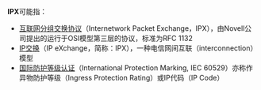 '''IPX'''可能指：
*[[互联网分组交换协议|互联网分组交换协议]]（Internetwork Packet Exchange，IPX），由Novell公司提出的运行于OSI模型第三层的协议，标准为RFC 1132
*[[IP交换|IP交换]]（IP eXchange，简称：IPX），一种电信网间互联（interconnection）模型
*[[国际防护等级认证|国际防护等级认证]]（International Protection Marking, IEC 60529）亦称作异物防护等级（Ingress Protection Rating）或IP代码（IP Code）
{{消歧义|cat=三字拉丁字母缩写消歧义}}